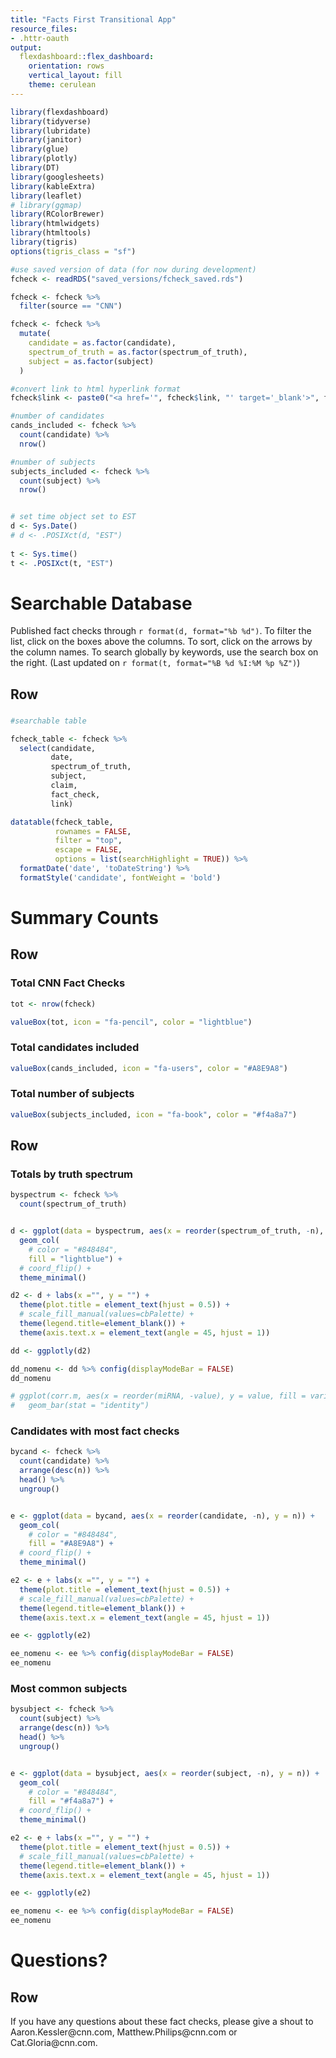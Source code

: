 ```yaml
---
title: "Facts First Transitional App"
resource_files:
- .httr-oauth
output:
  flexdashboard::flex_dashboard:
    orientation: rows
    vertical_layout: fill
    theme: cerulean
---
```


```r

library(flexdashboard)
library(tidyverse)
library(lubridate)
library(janitor)
library(glue)
library(plotly)
library(DT)
library(googlesheets)
library(kableExtra)
library(leaflet)
# library(ggmap)
library(RColorBrewer)
library(htmlwidgets)
library(htmltools)
library(tigris)
options(tigris_class = "sf")

#use saved version of data (for now during development)
fcheck <- readRDS("saved_versions/fcheck_saved.rds")

fcheck <- fcheck %>% 
  filter(source == "CNN")

fcheck <- fcheck %>% 
  mutate(
    candidate = as.factor(candidate),
    spectrum_of_truth = as.factor(spectrum_of_truth),
    subject = as.factor(subject)
  )

#convert link to html hyperlink format
fcheck$link <- paste0("<a href='", fcheck$link, "' target='_blank'>", fcheck$link, "</a>")

#number of candidates
cands_included <- fcheck %>% 
  count(candidate) %>% 
  nrow()

#number of subjects
subjects_included <- fcheck %>% 
  count(subject) %>% 
  nrow()


# set time object set to EST
d <- Sys.Date()
# d <- .POSIXct(d, "EST")
  
t <- Sys.time()
t <- .POSIXct(t, "EST")

```


Searchable Database
===================================== 
Published fact checks through `r format(d, format="%b %d")`. To filter the list, click on the boxes above the columns. To sort, click on the arrows by the column names. To search globally by keywords, use the search box on the right. 
(Last updated on `r format(t, format="%B %d %I:%M %p %Z")`)


Row 
-----------------------------------------------------------------------

### {data-width=800}

```r

#searchable table

fcheck_table <- fcheck %>% 
  select(candidate,
         date,
         spectrum_of_truth,
         subject,
         claim,
         fact_check,
         link)

datatable(fcheck_table, 
          rownames = FALSE, 
          filter = "top",
          escape = FALSE,
          options = list(searchHighlight = TRUE)) %>% 
  formatDate('date', 'toDateString') %>% 
  formatStyle('candidate', fontWeight = 'bold')


```


Summary Counts
=====================================


Row {data-height=200}
-----------------------------------------------------------------------

### Total CNN Fact Checks

```r

tot <- nrow(fcheck)

valueBox(tot, icon = "fa-pencil", color = "lightblue")


```

### Total candidates included

```r

valueBox(cands_included, icon = "fa-users", color = "#A8E9A8")


```

### Total number of subjects

```r

valueBox(subjects_included, icon = "fa-book", color = "#f4a8a7")


```


Row {data-height=800}
-----------------------------------------------------------------------


### Totals by truth spectrum

```r

byspectrum <- fcheck %>% 
  count(spectrum_of_truth) 


d <- ggplot(data = byspectrum, aes(x = reorder(spectrum_of_truth, -n), y = n)) +
  geom_col(
    # color = "#848484",
    fill = "lightblue") +
  # coord_flip() +
  theme_minimal()

d2 <- d + labs(x ="", y = "") +
  theme(plot.title = element_text(hjust = 0.5)) +
  # scale_fill_manual(values=cbPalette) +
  theme(legend.title=element_blank()) +
  theme(axis.text.x = element_text(angle = 45, hjust = 1))

dd <- ggplotly(d2)

dd_nomenu <- dd %>% config(displayModeBar = FALSE)
dd_nomenu

# ggplot(corr.m, aes(x = reorder(miRNA, -value), y = value, fill = variable)) + 
#   geom_bar(stat = "identity")

```


### Candidates with most fact checks

```r

bycand <- fcheck %>% 
  count(candidate) %>% 
  arrange(desc(n)) %>% 
  head() %>% 
  ungroup()


e <- ggplot(data = bycand, aes(x = reorder(candidate, -n), y = n)) +
  geom_col(
    # color = "#848484",
    fill = "#A8E9A8") +
  # coord_flip() +
  theme_minimal()

e2 <- e + labs(x ="", y = "") +
  theme(plot.title = element_text(hjust = 0.5)) +
  # scale_fill_manual(values=cbPalette) +
  theme(legend.title=element_blank()) +
  theme(axis.text.x = element_text(angle = 45, hjust = 1))

ee <- ggplotly(e2)

ee_nomenu <- ee %>% config(displayModeBar = FALSE)
ee_nomenu


```


<!-- Row  -->
<!-- ----------------------------------------------------------------------- -->

### Most common subjects

```r

bysubject <- fcheck %>% 
  count(subject) %>% 
  arrange(desc(n)) %>% 
  head() %>% 
  ungroup()


e <- ggplot(data = bysubject, aes(x = reorder(subject, -n), y = n)) +
  geom_col(
    # color = "#848484",
    fill = "#f4a8a7") +
  # coord_flip() +
  theme_minimal()

e2 <- e + labs(x ="", y = "") +
  theme(plot.title = element_text(hjust = 0.5)) +
  # scale_fill_manual(values=cbPalette) +
  theme(legend.title=element_blank()) +
  theme(axis.text.x = element_text(angle = 45, hjust = 1))

ee <- ggplotly(e2)

ee_nomenu <- ee %>% config(displayModeBar = FALSE)
ee_nomenu


```





Questions?
=====================================

Row 
-----------------------------------------------------------------------
If you have any questions about these fact checks, please give a shout to Aaron.Kessler@cnn.com, Matthew.Philips@cnn.com or Cat.Gloria@cnn.com. 
